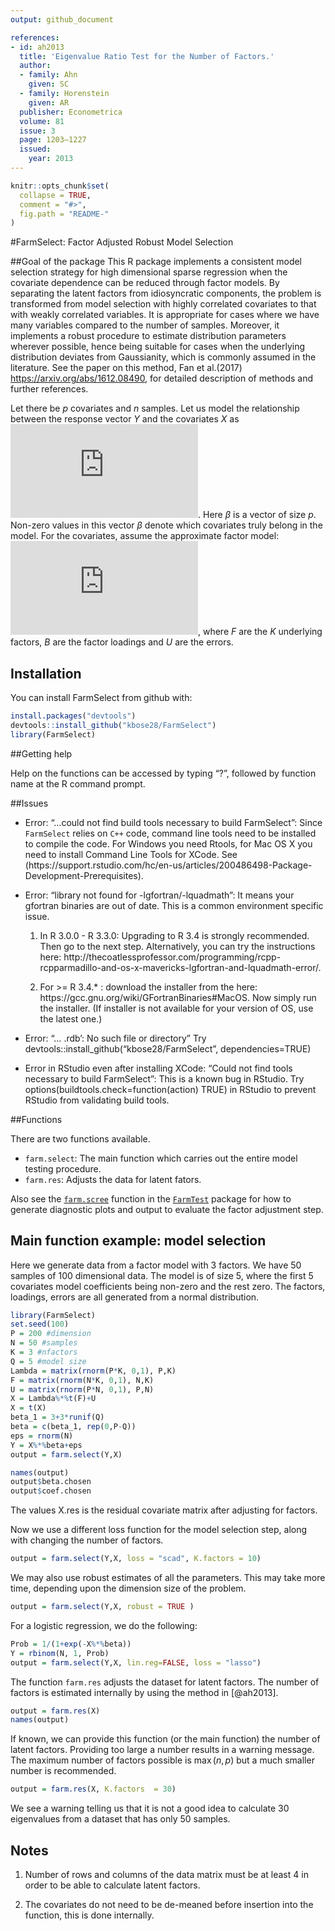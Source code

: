```yaml
---
output: github_document

references:
- id: ah2013
  title: 'Eigenvalue Ratio Test for the Number of Factors.'
  author:
  - family: Ahn
    given: SC
  - family: Horenstein
    given: AR
  publisher: Econometrica
  volume: 81
  issue: 3
  page: 1203–1227
  issued:
    year: 2013
---
```


<!-- README.md is generated from README.Rmd. Please edit that file -->

```r
knitr::opts_chunk$set(
  collapse = TRUE,
  comment = "#>",
  fig.path = "README-"
)
```


#FarmSelect: Factor Adjusted Robust Model Selection


##Goal of the package
This R package implements a consistent model selection strategy for high dimensional sparse regression when the covariate dependence can be reduced through factor models. By separating the latent factors from idiosyncratic components, the problem is transformed from model selection with highly correlated covariates to that with weakly correlated variables. It is appropriate for cases where we have many variables compared to the number of samples. Moreover, it implements a robust procedure to estimate distribution parameters wherever possible, hence being suitable for cases when the underlying distribution deviates from Gaussianity, which is commonly assumed in the literature. See the paper on this method, Fan et al.(2017) <https://arxiv.org/abs/1612.08490>, for detailed description of methods and further references. 

Let there be $p$ covariates and $n$ samples. Let us model the relationship between the response vector $Y$ and the covariates $X$ as 
![equation](https://latex.codecogs.com/gif.latex?%5Cmathbf%7BY%7D%20%3D%20%5Cmathbf%7BX%7D%5Cbm%7B%5Cbeta%7D%20&plus;%20%5Cepsilon). Here $\beta$ is a vector of size $p$. Non-zero values in this vector $\beta$ denote which covariates truly belong in the model. For the covariates, assume the approximate factor model: ![equation](https://latex.codecogs.com/gif.latex?%5Cmathbf%7BX%7D%20%3D%20%5Cmathbf%7BFB%7D%5E%7BT%7D%20&plus;%20%5Cmathbf%7BU%7D), where $F$ are the $K$ underlying factors, $B$ are the factor loadings and $U$ are the errors. 




## Installation

You can install FarmSelect from github with:

```r
install.packages("devtools")
devtools::install_github("kbose28/FarmSelect")
library(FarmSelect)
```

##Getting help

Help on the functions can be accessed by typing "?", followed by function name at the R command prompt. 

##Issues

* Error: "...could not find build tools necessary to build FarmSelect": Since `FarmSelect` relies on `C++` code, command line tools need to be installed to compile the code. For Windows you need Rtools, for Mac OS X you need to install Command Line Tools for XCode. See (https://support.rstudio.com/hc/en-us/articles/200486498-Package-Development-Prerequisites). 

* Error: "library not found for -lgfortran/-lquadmath": It means your gfortran binaries are out of date. This is a common environment specific issue. 

    1. In R 3.0.0 - R 3.3.0: Upgrading to R 3.4 is strongly recommended. Then go to the next step. Alternatively, you can try the instructions here: http://thecoatlessprofessor.com/programming/rcpp-rcpparmadillo-and-os-x-mavericks-lgfortran-and-lquadmath-error/. 

    2. For >= R 3.4.* : download the installer from the here: https://gcc.gnu.org/wiki/GFortranBinaries#MacOS. Now simply run the installer. (If installer is not available for your version of OS, use the latest one.)

* Error: "... .rdb': No such file or directory" Try devtools::install_github("kbose28/FarmSelect", dependencies=TRUE)

* Error in RStudio even after installing XCode: "Could not find tools necessary to build FarmSelect": This is a known bug in RStudio. Try options(buildtools.check=function(action) TRUE) in RStudio to prevent RStudio from validating build tools.


##Functions

There are two functions available. 

* `farm.select`: The main function which carries out the entire model testing procedure.
* `farm.res`: Adjusts the data for latent fators.

Also see the [`farm.scree`](https://www.rdocumentation.org/packages/FarmTest/versions/1.0.0/topics/farm.scree) function in the [`FarmTest`](https://cran.r-project.org/package=FarmTest)
 package for how to generate diagnostic plots and output to evaluate the factor adjustment step.

## Main function example: model selection

Here we generate data from a factor model with 3 factors. We have 50 samples of 100 dimensional data. The model is of size 5, where the first 5 covariates model coefficients being non-zero and the rest zero. The factors, loadings, errors are all generated from a normal distribution.

```r
library(FarmSelect)
set.seed(100)
P = 200 #dimension
N = 50 #samples
K = 3 #nfactors
Q = 5 #model size
Lambda = matrix(rnorm(P*K, 0,1), P,K)
F = matrix(rnorm(N*K, 0,1), N,K)
U = matrix(rnorm(P*N, 0,1), P,N)
X = Lambda%*%t(F)+U
X = t(X)
beta_1 = 3+3*runif(Q)
beta = c(beta_1, rep(0,P-Q))
eps = rnorm(N)
Y = X%*%beta+eps 
output = farm.select(Y,X)
```
```r
names(output)
output$beta.chosen
output$coef.chosen
```
The values X.res is the residual covariate matrix after adjusting for factors. 

Now we use a different loss function for the model selection step, along with changing the number of factors.
```r
output = farm.select(Y,X, loss = "scad", K.factors = 10)
```
We may also use robust estimates of all the parameters. This may take more time, depending upon the dimension size of the problem. 
```r
output = farm.select(Y,X, robust = TRUE )
```
For a logistic regression, we do the following: 
```r
Prob = 1/(1+exp(-X%*%beta))
Y = rbinom(N, 1, Prob)
output = farm.select(Y,X, lin.reg=FALSE, loss = "lasso")
```
The function ``farm.res`` adjusts the dataset for latent factors. The number of factors is estimated internally by using the method in [@ah2013].
```r
output = farm.res(X)
names(output)
```
If known, we can provide this function (or the main function) the number of latent factors. Providing too large a number results in a warning message. The maximum number of factors possible is $\max(n,p)$ but a much smaller number is recommended. 
```r
output = farm.res(X, K.factors  = 30)
```
We see a warning telling us that it is not a good idea to calculate 30 eigenvalues from a dataset that has only 50 samples. 


## Notes 

1. Number of rows and columns of the data matrix must be at least 4 in order to be able to calculate latent factors.


2. The covariates do not need to be de-meaned before insertion into the function, this is done internally. 


